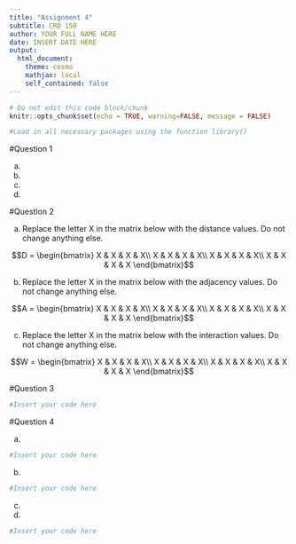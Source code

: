 ```yaml
---
title: "Assignment 4"
subtitle: CRD 150
author: YOUR FULL NAME HERE
date: INSERT DATE HERE
output: 
  html_document:
    theme: cosmo
    mathjax: local
    self_contained: false
---
```


```r
# Do not edit this code block/chunk
knitr::opts_chunk$set(echo = TRUE, warning=FALSE, message = FALSE)
```


```r
#Load in all necessary packages using the function library()
```


#Question 1

a.

b.

c.

d.


#Question 2

a. Replace the letter X in the matrix below with the distance values.  Do not change anything else.


$$D = \begin{bmatrix} X & X & X & X\\
X & X & X & X\\
X & X & X & X\\
X & X & X & X
\end{bmatrix}$$


b. Replace the letter X in the matrix below with the adjacency values. Do not change anything else.

$$A = \begin{bmatrix} X & X & X & X\\
X & X & X & X\\
X & X & X & X\\
X & X & X & X
\end{bmatrix}$$

c. Replace the letter X in the matrix below with the interaction values. Do not change anything else.

$$W = \begin{bmatrix} X & X & X & X\\
X & X & X & X\\
X & X & X & X\\
X & X & X & X
\end{bmatrix}$$



#Question 3

```r
#Insert your code here
```



#Question 4

a.

```r
#Insert your code here
```

b. 

```r
#Insert your code here
```

c. 

d. 

```r
#Insert your code here
```
